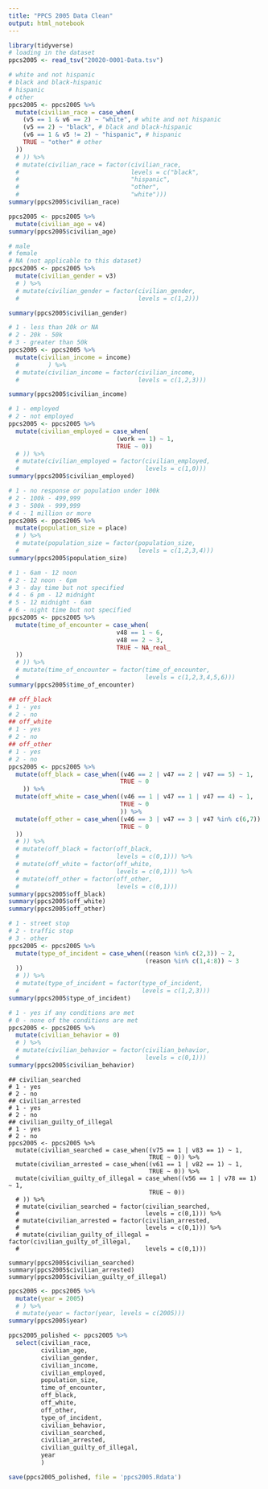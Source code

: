 ```yaml
---
title: "PPCS 2005 Data Clean"
output: html_notebook
---
```


```r
library(tidyverse)
# loading in the dataset
ppcs2005 <- read_tsv("20020-0001-Data.tsv")
```

```r
# white and not hispanic
# black and black-hispanic
# hispanic
# other
ppcs2005 <- ppcs2005 %>% 
  mutate(civilian_race = case_when(
    (v5 == 1 & v6 == 2) ~ "white", # white and not hispanic
    (v5 == 2) ~ "black", # black and black-hispanic
    (v6 == 1 & v5 != 2) ~ "hispanic", # hispanic
    TRUE ~ "other" # other
  ))
  # )) %>%
  # mutate(civilian_race = factor(civilian_race, 
  #                               levels = c("black",
  #                               "hispanic",
  #                               "other",
  #                               "white")))
summary(ppcs2005$civilian_race)
```

```r
ppcs2005 <- ppcs2005 %>% 
  mutate(civilian_age = v4)
summary(ppcs2005$civilian_age)
```

```r
# male
# female
# NA (not applicable to this dataset)
ppcs2005 <- ppcs2005 %>%
  mutate(civilian_gender = v3)
  # ) %>%
  # mutate(civilian_gender = factor(civilian_gender,
  #                                 levels = c(1,2)))

summary(ppcs2005$civilian_gender)

```

```r
# 1 - less than 20k or NA
# 2 - 20k - 50k
# 3 - greater than 50k
ppcs2005 <- ppcs2005 %>%
  mutate(civilian_income = income)
  #        ) %>%
  # mutate(civilian_income = factor(civilian_income,
  #                                 levels = c(1,2,3)))

summary(ppcs2005$civilian_income)
```

```r
# 1 - employed
# 2 - not employed
ppcs2005 <- ppcs2005 %>%
  mutate(civilian_employed = case_when(
                              (work == 1) ~ 1,
                              TRUE ~ 0))
  # )) %>%
  # mutate(civilian_employed = factor(civilian_employed,
  #                                   levels = c(1,0)))
summary(ppcs2005$civilian_employed)
```

```r
# 1 - no response or population under 100k
# 2 - 100k - 499,999
# 3 - 500k - 999,999
# 4 - 1 million or more
ppcs2005 <- ppcs2005 %>%
  mutate(population_size = place)
  # ) %>%
  # mutate(population_size = factor(population_size,
  #                                 levels = c(1,2,3,4)))
summary(ppcs2005$population_size)
```

```r
# 1 - 6am - 12 noon
# 2 - 12 noon - 6pm 
# 3 - day time but not specified
# 4 - 6 pm - 12 midnight
# 5 - 12 midnight - 6am 
# 6 - night time but not specified
ppcs2005 <- ppcs2005 %>%
  mutate(time_of_encounter = case_when(
                              v48 == 1 ~ 6,
                              v48 == 2 ~ 3,
                              TRUE ~ NA_real_
  ))
  # )) %>%
  # mutate(time_of_encounter = factor(time_of_encounter,
  #                                   levels = c(1,2,3,4,5,6)))
summary(ppcs2005$time_of_encounter)
```

```r
## off_black
# 1 - yes
# 2 - no
## off_white
# 1 - yes
# 2 - no
## off_other
# 1 - yes
# 2 - no
ppcs2005 <- ppcs2005 %>%
  mutate(off_black = case_when((v46 == 2 | v47 == 2 | v47 == 5) ~ 1,
                               TRUE ~ 0
    )) %>%
  mutate(off_white = case_when((v46 == 1 | v47 == 1 | v47 == 4) ~ 1,
                               TRUE ~ 0
                               )) %>% 
  mutate(off_other = case_when((v46 == 3 | v47 == 3 | v47 %in% c(6,7)) ~ 1,
                               TRUE ~ 0
  ))
  # )) %>%
  # mutate(off_black = factor(off_black,
  #                           levels = c(0,1))) %>%
  # mutate(off_white = factor(off_white,
  #                           levels = c(0,1))) %>%
  # mutate(off_other = factor(off_other,
  #                           levels = c(0,1)))
summary(ppcs2005$off_black)
summary(ppcs2005$off_white)
summary(ppcs2005$off_other)
```

```r
# 1 - street stop
# 2 - traffic stop
# 3 - other
ppcs2005 <- ppcs2005 %>%
  mutate(type_of_incident = case_when((reason %in% c(2,3)) ~ 2,
                                      (reason %in% c(1,4:8)) ~ 3
  ))
  # )) %>%
  # mutate(type_of_incident = factor(type_of_incident,
  #                                  levels = c(1,2,3)))
summary(ppcs2005$type_of_incident)
```

```r
# 1 - yes if any conditions are met
# 0 - none of the conditions are met
ppcs2005 <- ppcs2005 %>%
  mutate(civilian_behavior = 0)
  # ) %>%
  # mutate(civilian_behavior = factor(civilian_behavior,
  #                                   levels = c(0,1)))
summary(ppcs2005$civilian_behavior)
```

```alt_outcomes
## civilian_searched
# 1 - yes
# 2 - no
## civilian_arrested
# 1 - yes
# 2 - no
## civilian_guilty_of_illegal
# 1 - yes
# 2 - no
ppcs2005 <- ppcs2005 %>%
  mutate(civilian_searched = case_when((v75 == 1 | v83 == 1) ~ 1,
                                       TRUE ~ 0)) %>%
  mutate(civilian_arrested = case_when((v61 == 1 | v82 == 1) ~ 1,
                                       TRUE ~ 0)) %>%
  mutate(civilian_guilty_of_illegal = case_when((v56 == 1 | v78 == 1) ~ 1,
                                       TRUE ~ 0))
  # )) %>%
  # mutate(civilian_searched = factor(civilian_searched,
  #                                   levels = c(0,1))) %>%
  # mutate(civilian_arrested = factor(civilian_arrested,
  #                                   levels = c(0,1))) %>%
  # mutate(civilian_guilty_of_illegal = factor(civilian_guilty_of_illegal,
  #                                   levels = c(0,1)))

summary(ppcs2005$civilian_searched)
summary(ppcs2005$civilian_arrested)
summary(ppcs2005$civilian_guilty_of_illegal)
```

```r
ppcs2005 <- ppcs2005 %>%
  mutate(year = 2005)
  # ) %>%
  # mutate(year = factor(year, levels = c(2005)))
summary(ppcs2005$year)
```

```r
ppcs2005_polished <- ppcs2005 %>%
  select(civilian_race,
         civilian_age,
         civilian_gender,
         civilian_income,
         civilian_employed,
         population_size,
         time_of_encounter,
         off_black,
         off_white,
         off_other,
         type_of_incident,
         civilian_behavior,
         civilian_searched,
         civilian_arrested,
         civilian_guilty_of_illegal,
         year
         )

save(ppcs2005_polished, file = 'ppcs2005.Rdata')
```
